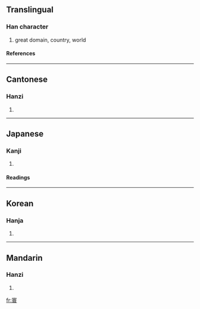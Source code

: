 ==Translingual==
===Han character===
{{Han char|rn=40|rad=宀|as=13|sn=16|four=3073<sub>2</sub>|canj=十田中女 (JWLV)}}
# great domain, country, world
====References====
{{Han ref|kx=0292.170|dkj=07344|dj=0579.050|hdz=20956.020|uh=5BF0|ud=23536|bh=BEC8|bd=48840}}
----
==Cantonese==
===Hanzi===
{{yue-hanzi|jyut=|y=waan4}}
# {{defn|Cantonese}}
----
==Japanese==
===Kanji===
{{ja-kanji|grade=|rs=宀13}}
# {{defn|Japanese}} 
====Readings====
{{ja-readings|on=[[かん]] (kan)|kun=}}
----
==Korean==
===Hanja===
{{ko-hanja|hangeul=환|rv=hwan|mr=hwan}}
# {{defn|Korean}}
----
==Mandarin==
===Hanzi===
{{cmn-hanzi|pin=[[huán]] ([[huan2]])|wg=huan<sup>2</sup>}}
# {{defn|Mandarin}}

[[fr:寰]]